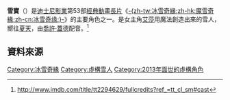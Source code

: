 {{noteTA
|G1=Disney
|G2=Frozen
|G3=Show
|G4=Movie
}} 

{{Infobox character
|colour = #2ECCFA
|name = 小白<br>{{lang|en|Olaf}}
|image = 
|first = 《[[冰雪奇緣|冰雪奇緣]]》<small>（2013年）</small>
|creator = [[克里斯·巴克|克里斯·巴克]]<br>[[珍妮佛·李|珍妮佛·李]]
|voice=[[乔什·盖德|乔什·盖德]]（英语配音）<br />[[泷正则|泷正则]]→[[武内骏辅|武内骏辅]]（日语配音）
}}


'''雪寶'''（{{lang|en|Olaf}}）是[[華特迪士尼影業|迪士尼影業]]第53部[[華特迪士尼經典動畫長片|經典動畫長片]]《[[冰雪奇緣|-{zh-tw:冰雪奇緣;zh-hk:魔雪奇緣;zh-cn:冰雪奇缘;}-]]》的主要角色之一。是女主角[[艾莎_(迪士尼)|艾莎]]用魔法創造出來的雪人，嚮往[[夏天|夏天]]，由[[喬許·蓋德|喬許·蓋德]]配音。<ref>http://www.imdb.com/title/tt2294629/fullcredits?ref_=tt_cl_sm#cast</ref>

==資料來源==
{{reflist}}

{{Portal bar|迪士尼|動漫|電影}}
{{冰雪奇缘}}

[[Category:冰雪奇緣|Category:冰雪奇緣]]
[[Category:虛構雪人|Category:虛構雪人]]
[[Category:2013年面世的虛構角色|Category:2013年面世的虛構角色]]

{{虛構人物小作品}}